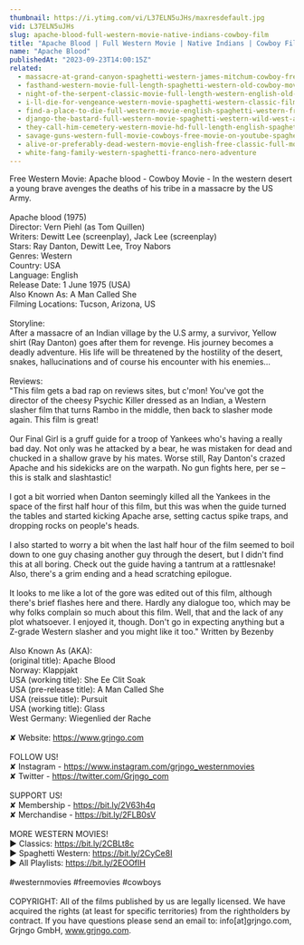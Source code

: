 ```yaml
---
thumbnail: https://i.ytimg.com/vi/L37ELN5uJHs/maxresdefault.jpg
vid: L37ELN5uJHs
slug: apache-blood-full-western-movie-native-indians-cowboy-film
title: "Apache Blood | Full Western Movie | Native Indians | Cowboy Film"
name: "Apache Blood"
publishedAt: "2023-09-23T14:00:15Z"
related:
  - massacre-at-grand-canyon-spaghetti-western-james-mitchum-cowboy-free-westerns
  - fasthand-western-movie-full-length-spaghetti-western-old-cowboy-movie-wild-west
  - night-of-the-serpent-classic-movie-full-length-western-english-old-cowboy-movie
  - i-ll-die-for-vengeance-western-movie-spaghetti-western-classic-film-free-cowboy-movie
  - find-a-place-to-die-full-western-movie-english-spaghetti-western-free-cowboy-film
  - django-the-bastard-full-western-movie-spaghetti-western-wild-west-action
  - they-call-him-cemetery-western-movie-hd-full-length-english-spaghetti-western
  - savage-guns-western-full-movie-cowboys-free-movie-on-youtube-spaghetti-western
  - alive-or-preferably-dead-western-movie-english-free-classic-full-movie
  - white-fang-family-western-spaghetti-franco-nero-adventure
---
```


Free Western Movie: Apache blood - Cowboy Movie - In the western desert a young brave avenges the deaths of his tribe in a massacre by the US Army.<br />
<br />
Apache blood (1975)<br />
Director: Vern Piehl (as Tom Quillen)<br />
Writers: Dewitt Lee (screenplay), Jack Lee (screenplay)<br />
Stars: Ray Danton, Dewitt Lee, Troy Nabors <br />
Genres: Western<br />
Country: USA<br />
Language: English<br />
Release Date: 1 June 1975 (USA) <br />
Also Known As: A Man Called She <br />
Filming Locations: Tucson, Arizona, US<br />
<br />
Storyline:<br />
After a massacre of an Indian village by the U.S army, a survivor, Yellow shirt (Ray Danton) goes after them for revenge. His journey becomes a deadly adventure. His life will be threatened by the hostility of the desert, snakes, hallucinations and of course his encounter with his enemies…<br />
<br />
Reviews:<br />
"This film gets a bad rap on reviews sites, but c'mon! You've got the director of the cheesy Psychic Killer dressed as an Indian, a Western slasher film that turns Rambo in the middle, then back to slasher mode again. This film is great!<br />
<br />
Our Final Girl is a gruff guide for a troop of Yankees who's having a really bad day. Not only was he attacked by a bear, he was mistaken for dead and chucked in a shallow grave by his mates. Worse still, Ray Danton's crazed Apache and his sidekicks are on the warpath. No gun fights here, per se – this is stalk and slashtastic!<br />
<br />
I got a bit worried when Danton seemingly killed all the Yankees in the space of the first half hour of this film, but this was when the guide turned the tables and started kicking Apache arse, setting cactus spike traps, and dropping rocks on people's heads.<br />
<br />
I also started to worry a bit when the last half hour of the film seemed to boil down to one guy chasing another guy through the desert, but I didn't find this at all boring. Check out the guide having a tantrum at a rattlesnake! Also, there's a grim ending and a head scratching epilogue.<br />
<br />
It looks to me like a lot of the gore was edited out of this film, although there's brief flashes here and there. Hardly any dialogue too, which may be why folks complain so much about this film. Well, that and the lack of any plot whatsoever. I enjoyed it, though. Don't go in expecting anything but a Z-grade Western slasher and you might like it too." Written by Bezenby <br />
<br />
Also Known As (AKA):<br />
(original title): Apache Blood<br />
Norway: Klappjakt<br />
USA (working title): She Ee Clit Soak<br />
USA (pre-release title): A Man Called She<br />
USA (reissue title): Pursuit<br />
USA (working title): Glass<br />
West Germany: Wiegenlied der Rache<br />
<br />
✘ Website: https://www.grjngo.com<br />
<br />
FOLLOW US!<br />
✘ Instagram - https://www.instagram.com/grjngo_westernmovies<br />
✘ Twitter - https://twitter.com/Grjngo_com<br />
<br />
SUPPORT US!<br />
✘ Membership - https://bit.ly/2V63h4q<br />
✘ Merchandise - https://bit.ly/2FLB0sV<br />
<br />
MORE WESTERN MOVIES! <br />
► Classics: https://bit.ly/2CBLt8c <br />
► Spaghetti Western: https://bit.ly/2CyCe8I <br />
► All Playlists: https://bit.ly/2EOOfIH <br />
<br />
#westernmovies #freemovies #cowboys<br />
<br />
COPYRIGHT: All of the films published by us are legally licensed. We have acquired the rights (at least for specific territories) from the rightholders by contract. If you have questions please send an email to: info[at]grjngo.com, Grjngo GmbH, www.grjngo.com.